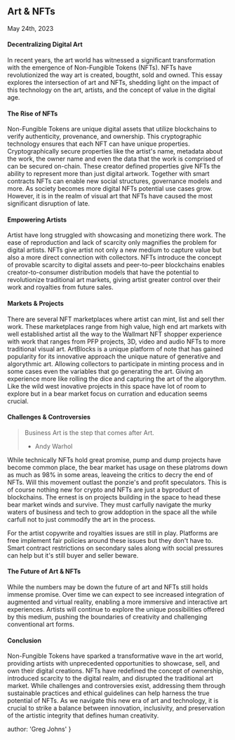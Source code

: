 
## Art & NFTs
<time>May 24th, 2023</time>

#### Decentralizing Digital Art 
In recent years, the art world has witnessed a significant transformation with the emergence of Non-Fungible Tokens (NFTs). NFTs have revolutionized the way art is created, bougtht, sold and owned. This essay explores the intersection of art and NFTs, shedding light on the impact of this technology on the art, artists, and the concept of value in the digital age.

#### The Rise of NFTs
Non-Fungible Tokens are unique digital assets that utilize blockchains to verify authenticity, provenance, and ownership. This cryptographic technology ensures that each NFT can have unique properties. Cryptographically secure properties like the artist's name, metadata about the work, the owner name and even the data that the work is comprised of can be secured on-chain. These creator defined properties give NFTs the ability to represent more than just digital artwork. Together with smart contracts NFTs can enable new social structures, governance models and more. As society becomes more digital NFTs potential use cases grow. However, it is in the realm of visual art that NFTs have caused the most significant disruption of late.

#### Empowering Artists
Artist have long struggled with showcasing and monetizing there work. The ease of reproduction and lack of scarcity only magnifies the problem for digital artists. NFTs give artist not only a new medium to capture value but also a more direct connection with collectors. NFTs introduce the concept of provable scarcity to digital assets and peer-to-peer blockchains enables creator-to-consumer distribution models that have the potential to revolutionize traditional art markets, giving artist greater control over their work and royalties from future sales.

#### Markets & Projects
There are several NFT marketplaces where artist can mint, list and sell ther work. These marketplaces range from high value, high end art markets with well established artist all the way to the Wallmart NFT shopper experience with work that ranges from PFP projects, 3D, video and audio NFTs to more traditional visual art. ArtBlocks is a unique platform of note that has gained popularity for its innovative approach the unique nature of generative and algorythmic art. Allowing collectors to participate in minting process and in some cases even the variables that go generating the art. Giving an experience more like rolling the dice and capturing the art of the algorythm. Like the wild west inovative projects in this space have lot of room to explore but in a bear market focus on curration and education seems crucial.

#### Challenges & Controversies
> Business Art is the step that comes after Art.
> - Andy Warhol

While technically NFTs hold great promise, pump and dump projects have become common place, the bear market has usage on these platroms down as much as 98% in some areas, leaveing the critics to decry the end of NFTs. Will this movement outlast the ponzie's and profit speculators. This is of course nothing new for crypto and NFTs are just a byproduct of blockchains. The ernest is on projects building in the space to head these bear market winds and survive. They must carfully navigate the murky waters of business and tech to grow addoption in the space all the while carfull not to just commodify the art in the process.

For the artist copywrite and royalties issues are still in play. Platforms are free implement fair policies around these issues but they don't have to. Smart contract restrictions on secondary sales along with social pressures can help but it's still buyer and seller beware.

#### The Future of Art & NFTs
While the numbers may be down the future of art and NFTs still holds immense promise. Over time we can expect to see increased integration of augmented and virtual reality, enabling a more immersive and interactive art experiences. Artists will continue to explore the unique possibilities offered by this medium, pushing the boundaries of creativity and challenging conventional art forms.

#### Conclusion
Non-Fungible Tokens have sparked a transformative wave in the art world, providing artists with unprecedented opportunities to showcase, sell, and own their digital creations. NFTs have redefined the concept of ownership, introduced scarcity to the digital realm, and disrupted the traditional art market. While challenges and controversies exist, addressing them through sustainable practices and ethical guidelines can help harness the true potential of NFTs. As we navigate this new era of art and technology, it is crucial to strike a balance between innovation, inclusivity, and preservation of the artistic integrity that defines human creativity. 

  author: 'Greg Johns'
}

